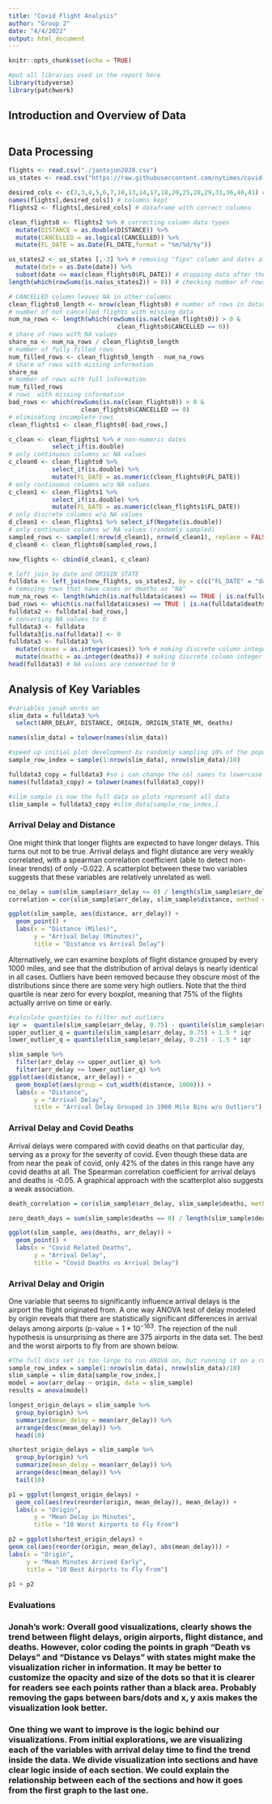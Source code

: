 ```yaml
---
title: "Covid Flight Analysis"
author: "Group 2"
date: "4/4/2022"
output: html_document
---
```


```r
knitr::opts_chunk$set(echo = TRUE)

#put all libraries used in the report here 
library(tidyverse)
library(patchwork)
```

## Introduction and Overview of Data
```r

```


## Data Processing 
```r
flights <- read.csv("./jantojun2020.csv")
us_states <- read.csv("https://raw.githubusercontent.com/nytimes/covid-19-data/master/us-states.csv")

desired_cols <- c(2,3,4,5,6,7,10,13,14,17,18,20,25,28,29,31,36,40,41) # desired columns
names(flights[,desired_cols]) # columns kept
flights2 <- flights[,desired_cols] # dataframe with correct columns

clean_flights0 <- flights2 %>% # correcting column data types
  mutate(DISTANCE = as.double(DISTANCE)) %>% 
  mutate(CANCELLED = as.logical(CANCELLED)) %>%
  mutate(FL_DATE = as.Date(FL_DATE,format = "%m/%d/%y"))

us_states2 <- us_states [,-3] %>% # removing "fips" column and dates after flights dataset
  mutate(date = as.Date(date)) %>%
  subset(date <= max(clean_flights0$FL_DATE)) # dropping data after the latest flight date
length(which(rowSums(is.na(us_states2)) > 0)) # checking number of rows with NA values in data set

# CANCELLED column leaves NA in other columns
clean_flights0_length <- nrow(clean_flights0) # number of rows in dataset
# number of not cancelled flights with missing data
num_na_rows <- length(which(rowSums(is.na(clean_flights0)) > 0 & 
                              clean_flights0$CANCELLED == 0)) 
# share of rows with NA values
share_na <- num_na_rows / clean_flights0_length
# number of fully filled rows
num_filled_rows <- clean_flights0_length - num_na_rows 
# share of rows with missing information
share_na
# number of rows with full information
num_filled_rows
# rows  with missing information
bad_rows <- which(rowSums(is.na(clean_flights0)) > 0 & 
                    clean_flights0$CANCELLED == 0)
# eliminating incomplete rows
clean_flights1 <- clean_flights0[-bad_rows,]

c_clean <- clean_flights1 %>% # non-numeric dates
            select_if(is.double)
# only continuous columns w/ NA values
c_clean0 <- clean_flights0 %>% 
            select_if(is.double) %>%
            mutate(FL_DATE = as.numeric(clean_flights0$FL_DATE)) 
# only continuous columns w/o NA values
c_clean1 <- clean_flights1 %>% 
            select_if(is.double) %>%
            mutate(FL_DATE = as.numeric(clean_flights1$FL_DATE)) 
# only discrete columns w/o NA values
d_clean1 <- clean_flights1 %>% select_if(Negate(is.double))
# only continuous columns w/ NA values (randomly sampled)
sampled_rows <- sample(1:nrow(d_clean1), nrow(d_clean1), replace = FALSE)
d_clean0 <- clean_flights0[sampled_rows,]

new_flights <- cbind(d_clean1, c_clean)

# left join by date and ORIGIN STATE
fulldata <- left_join(new_flights, us_states2, by = c(c("FL_DATE" = "date"), c("ORIGIN_STATE_NM" = "state")))
# removing rows that have cases or deaths as "NA"
num_na_rows <- length(which(is.na(fulldata$cases) == TRUE | is.na(fulldata$deaths) == TRUE)) 
bad_rows <- which(is.na(fulldata$cases) == TRUE | is.na(fulldata$deaths) == TRUE)
fulldata2 <- fulldata[-bad_rows,]
# converting NA values to 0
fulldata3 <- fulldata
fulldata3[is.na(fulldata)] <- 0
fulldata3 <- fulldata3 %>%
  mutate(cases = as.integer(cases)) %>% # making discrete column integer
  mutate(deaths = as.integer(deaths)) # making discrete column integer
head(fulldata3) # NA values are converted to 0
```


## Analysis of Key Variables
```r
#variables jonah works on
slim_data = fulldata3 %>% 
  select(ARR_DELAY, DISTANCE, ORIGIN, ORIGIN_STATE_NM, deaths)

names(slim_data) = tolower(names(slim_data))

#speed up initial plot development by randomly sampling 10% of the population
sample_row_index = sample(1:nrow(slim_data), nrow(slim_data)/10)

fulldata3_copy = fulldata3 #so i can change the col names to lowercase to work with code I have written without messing up others code
names(fulldata3_copy) = tolower(names(fulldata3_copy))

#slim_sample is now the full data so plots represent all data
slim_sample = fulldata3_copy #slim_data[sample_row_index,]  
```

### Arrival Delay and Distance
One might think that longer flights are expected to have longer delays. This turns out not to be true. Arrival delays and flight distance are very weakly correlated, with a spearman correlation coefficient (able to detect non-linear trends) of only -0.022. A scatterplot between these two variables suggests that these variables are relatively unrelated as well. 

```r
no_delay = sum(slim_sample$arr_delay <= 0) / length(slim_sample$arr_delay) 
correlation = cor(slim_sample$arr_delay, slim_sample$distance, method = "spearman")

ggplot(slim_sample, aes(distance, arr_delay)) +
  geom_point() +
  labs(x = "Distance (Miles)",
       y = "Arrival Delay (Minutes)",
       title = "Distance vs Arrival Delay")
```


Alternatively, we can examine boxplots of flight distance grouped by every 1000 miles, and see that the distribution of arrival delays is nearly identical in all cases. Outliers have been removed because they obscure most of the distributions since there are some very high outliers. Note that the third quartile is near zero for every boxplot, meaning that 75% of the flights actually arrive on time or early. 

```r
#calculate quantiles to filter out outliers 
iqr =  quantile(slim_sample$arr_delay, 0.75) - quantile(slim_sample$arr_delay, 0.25)
upper_outlier_q = quantile(slim_sample$arr_delay, 0.75) + 1.5 * iqr
lower_outlier_q = quantile(slim_sample$arr_delay, 0.25) - 1.5 * iqr

slim_sample %>% 
  filter(arr_delay <= upper_outlier_q) %>% 
  filter(arr_delay >= lower_outlier_q) %>% 
ggplot(aes(distance, arr_delay)) +
  geom_boxplot(aes(group = cut_width(distance, 1000))) +
  labs(x = "Distance", 
       y = "Arrival Delay",
       title = "Arrival Delay Grouped in 1000 Mile Bins w/o Outliers")
```


### Arrival Delay and Covid Deaths
Arrival delays were compared with covid deaths on that particular day, serving as a proxy for the severity of covid. Even though these data are from near the peak of covid, only 42% of the dates in this range have any covid deaths at all. The Spearman correlation coefficient for arrival delays and deaths is -0.05. A graphical approach with the scatterplot also suggests a weak association.

```r
death_correlation = cor(slim_sample$arr_delay, slim_sample$deaths, method = "spearman")

zero_death_days = sum(slim_sample$deaths == 0) / length(slim_sample$deaths)

ggplot(slim_sample, aes(deaths, arr_delay)) + 
  geom_point() +
  labs(x = "Covid Related Deaths",
       y = "Arrival Delay",
       title = "Covid Deaths vs Arrival Delay")
```

### Arrival Delay and Origin
One variable that seems to significantly influence arrival delays is the airport the flight originated from. A one way ANOVA test of delay modeled by origin reveals that there are statistically significant differences in arrival delays among airports (p-value = $1*10^{-163}$. The rejection of the null hypothesis is unsurprising as there are 375 airports in the data set. The best and the worst airports to fly from are shown below.

```r
#The full data set is too large to run ANOVA on, but running it on a randomly sampled subset reveals that the null is rejected with a pvalue of essentially 0
sample_row_index = sample(1:nrow(slim_data), nrow(slim_data)/10)
slim_sample = slim_data[sample_row_index,] 
model = aov(arr_delay ~ origin, data = slim_sample)
results = anova(model)
```

```r
longest_origin_delays = slim_sample %>% 
  group_by(origin) %>% 
  summarize(mean_delay = mean(arr_delay)) %>% 
  arrange(desc(mean_delay)) %>% 
  head(10)

shortest_origin_delays = slim_sample %>% 
  group_by(origin) %>% 
  summarize(mean_delay = mean(arr_delay)) %>% 
  arrange(desc(mean_delay)) %>% 
  tail(10)

p1 = ggplot(longest_origin_delays) + 
  geom_col(aes(rev(reorder(origin, mean_delay)), mean_delay)) +
  labs(x = "Origin", 
       y = "Mean Delay in Minutes",
       title = "10 Worst Airports to Fly From")

p2 = ggplot(shortest_origin_delays) + 
geom_col(aes(reorder(origin, mean_delay), abs(mean_delay))) +
labs(x = "Origin", 
     y = "Mean Minutes Arrived Early",
     title = "10 Best Airports to Fly From")
 
p1 + p2
```

### Evaluations

### Jonah's work: Overall good visualizations, clearly shows the trend between flight delays, origin airports, flight distance, and deaths. However, color coding the points in graph "Death vs Delays" and "Distance vs Delays" with states might make the visualization richer in information.  It may be better to customize the opacity and size of the dots so that it is clearer for readers see each points rather than a black area. Probably removing the gaps between bars/dots and x, y axis makes the visualization look better.



### One thing we want to improve is the logic behind our visualizations. From initial explorations, we are visualizing each of the variables with arrival delay time to find the trend inside the data. We divide visualization into sections and have clear logic inside of each section. We could explain the relationship between each of the sections and how it goes from the first graph to the last one.